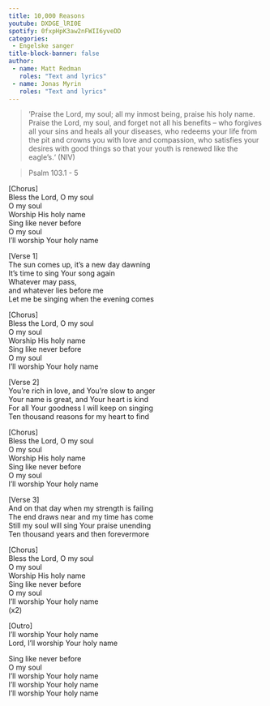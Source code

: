 ```yaml
---
title: 10,000 Reasons
youtube: DXDGE_lRI0E
spotify: 0fxpHpK3aw2nFWII6yveDD
categories:
 - Engelske sanger
title-block-banner: false
author:
 - name: Matt Redman
   roles: "Text and lyrics"
 - name: Jonas Myrin
   roles: "Text and lyrics"
---
```


> ‘Praise the Lord, my soul; all my inmost being, praise his holy name. Praise the Lord, my soul, and forget not all his benefits – who forgives all your sins and heals all your diseases, who redeems your life from the pit and crowns you with love and compassion, who satisfies your desires with good things so that your youth is renewed like the eagle’s.‘ (NIV)

> Psalm 103.1 - 5

[Chorus]  
Bless the Lord, O my soul  
O my soul  
Worship His holy name  
Sing like never before  
O my soul  
I'll worship Your holy name

[Verse 1]  
The sun comes up, it's a new day dawning  
It's time to sing Your song again  
Whatever may pass,  
and whatever lies before me  
Let me be singing when the evening comes

[Chorus]  
Bless the Lord, O my soul  
O my soul  
Worship His holy name  
Sing like never before  
O my soul  
I'll worship Your holy name

[Verse 2]  
You're rich in love, and You're slow to anger  
Your name is great, and Your heart is kind  
For all Your goodness I will keep on singing  
Ten thousand reasons for my heart to find

[Chorus]  
Bless the Lord, O my soul  
O my soul  
Worship His holy name  
Sing like never before  
O my soul  
I'll worship Your holy name 

[Verse 3]  
And on that day when my strength is failing  
The end draws near and my time has come  
Still my soul will sing Your praise unending  
Ten thousand years and then forevermore

[Chorus]  
Bless the Lord, O my soul  
O my soul  
Worship His holy name  
Sing like never before  
O my soul  
I'll worship Your holy name  
(x2)

[Outro]  
I'll worship Your holy name  
Lord, I'll worship Your holy name

Sing like never before  
O my soul  
I'll worship Your holy name  
I'll worship Your holy name  
I'll worship Your holy name